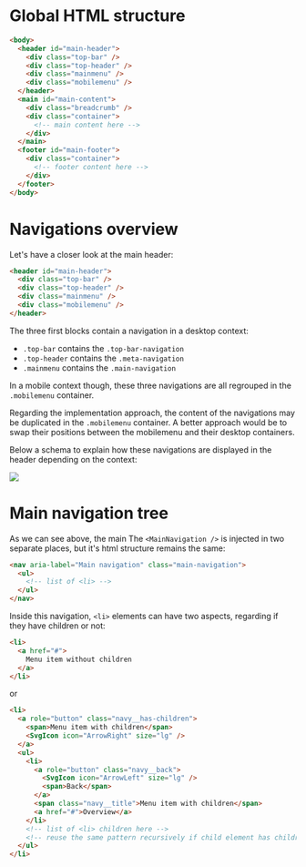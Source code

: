 
<Meta
  title="Implementation/HTML Structure"
/>

# Global HTML structure

```html
<body>
  <header id="main-header">
    <div class="top-bar" />
    <div class="top-header" />
    <div class="mainmenu" />
    <div class="mobilemenu" />
  </header>
  <main id="main-content">
    <div class="breadcrumb" />
    <div class="container">
      <!-- main content here -->
    </div>
  </main>
  <footer id="main-footer">
    <div class="container">
      <!-- footer content here -->
    </div>
  </footer>
</body>
```

# Navigations overview

Let's have a closer look at the main header:

```html
<header id="main-header">
  <div class="top-bar" />
  <div class="top-header" />
  <div class="mainmenu" />
  <div class="mobilemenu" />
</header>
```
The three first blocks contain a navigation in a desktop context:

- `.top-bar` contains the `.top-bar-navigation`
- `.top-header` contains the `.meta-navigation`
- `.mainmenu` contains the `.main-navigation`

In a mobile context though, these three navigations are all regrouped in the `.mobilemenu` container.

Regarding the implementation approach, the content of the navigations may be duplicated in the `.mobilemenu` container. A better approach would be to swap their positions between the mobilemenu and their desktop containers.

Below a schema to explain how these navigations are displayed in the header depending on the context:



<img src={imageFile} />

# Main navigation tree

As we can see above, the main The `<MainNavigation />` is injected in two separate places, but it's html structure remains the same:

```html
<nav aria-label="Main navigation" class="main-navigation">
  <ul>
    <!-- list of <li> -->
  </ul>
</nav>
```

Inside this navigation, `<li>` elements can have two aspects, regarding if they have children or not:

```html
<li>
  <a href="#">
    Menu item without children
  </a>
</li>
```
or

```html
<li>
  <a role="button" class="navy__has-children">
    <span>Menu item with children</span>
    <SvgIcon icon="ArrowRight" size="lg" />
  </a>
  <ul>
    <li>
      <a role="button" class="navy__back">
        <SvgIcon icon="ArrowLeft" size="lg" />
        <span>Back</span>
      </a>
      <span class="navy__title">Menu item with children</span>
      <a href="#">Overview</a>
    </li>
    <!-- list of <li> children here -->
    <!-- reuse the same pattern recursively if child element has children too -->
  </ul>
</li>
```

